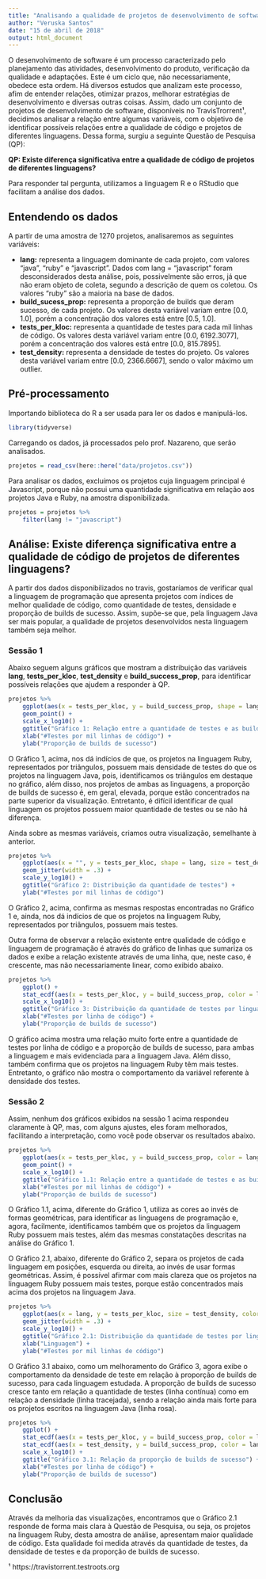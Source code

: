 ```yaml
---
title: "Analisando a qualidade de projetos de desenvolvimento de software"
author: "Veruska Santos"
date: "15 de abril de 2018"
output: html_document
---
```


O desenvolvimento de software é um processo caracterizado pelo planejamento das atividades, desenvolvimento do produto, verificação da qualidade e adaptações. Este é um ciclo que, não necessariamente, obedece esta ordem. Há diversos estudos que analizam este processo, afim de entender relações, otimizar prazos, melhorar estratégias de desenvolvimento e diversas outras coisas.
Assim, dado um conjunto de projetos de desenvolvimento de software, disponíveis no TravisTrorrent¹, decidimos analisar a relação entre algumas variáveis, com o objetivo de identificar possíveis relações entre a qualidade de código e projetos de diferentes linguagens. Dessa forma, surgiu a seguinte Questão de Pesquisa (QP):

**QP: Existe diferença significativa entre a qualidade de código de projetos de diferentes linguagens?**

Para responder tal pergunta, utilizamos a linguagem R e o RStudio que facilitam a análise dos dados.

## Entendendo os dados

A partir de uma amostra de 1270 projetos, analisaremos as seguintes variáveis:

* **lang:** representa a linguagem dominante de cada projeto, com valores "java", "ruby" e "javascript". Dados com lang = "javascript" foram desconsiderados desta análise, pois, possivelmente são erros, já que não eram objeto de coleta, segundo a descrição de quem os coletou. Os valores "ruby" são a maioria na base de dados.
* **build_sucess_prop:** representa a proporção de builds que deram sucesso, de cada projeto. Os valores desta variável variam entre [0.0, 1.0], porém a concentração dos valores está entre [0.5, 1.0].
* **tests_per_kloc:** representa a quantidade de testes para cada mil linhas de código. Os valores desta variável variam entre [0.0, 6192.3077], porém a concentração dos valores está entre [0.0, 815.7895].
* **test_density:** representa a densidade de testes do projeto. Os valores desta variável variam entre [0.0, 2366.6667], sendo o valor máximo um outlier.

## Pré-processamento

Importando biblioteca do R a ser usada para ler os dados e manipulá-los.

```r
library(tidyverse)
```

Carregando os dados, já processados pelo prof. Nazareno, que serão analisados.

```r
projetos = read_csv(here::here("data/projetos.csv"))

```

Para analisar os dados, excluímos os projetos cuja linguagem principal é Javascript, porque não possui uma quantidade significativa em relação aos projetos Java e Ruby, na amostra disponibilizada.

```r
projetos = projetos %>% 
    filter(lang != "javascript")
```

## Análise: Existe diferença significativa entre a qualidade de código de projetos de diferentes linguagens?

A partir dos dados disponibilizados no travis, gostaríamos de verificar qual a linguagem de programação que apresenta projetos com índices de melhor qualidade de código, como quantidade de testes, densidade e proporção de builds de sucesso. Assim, supõe-se que, pela linguagem Java ser mais popular, a qualidade de projetos desenvolvidos nesta linguagem também seja melhor.

### Sessão 1

Abaixo seguem alguns gráficos que mostram a distribuição das variáveis **lang**, **tests_per_kloc**, **test_density** e **build_success_prop**, para identificar possíveis relações que ajudem a responder à QP.

```r
projetos %>% 
    ggplot(aes(x = tests_per_kloc, y = build_success_prop, shape = lang, size = test_density)) + 
    geom_point() +
    scale_x_log10() +
    ggtitle("Gráfico 1: Relação entre a quantidade de testes e as builds de sucesso") +
    xlab("#Testes por mil linhas de código") + 
    ylab("Proporção de builds de sucesso")
```

O Gráfico 1, acima, nos dá indícios de que, os projetos na linguagem Ruby, representados por triângulos, possuem mais densidade de testes do que os projetos na linguagem Java, pois, identificamos os triângulos em destaque no gráfico, além disso, nos projetos de ambas as linguagens, a proporção de builds de sucesso é, em geral, elevada, porque estão concentrados na parte superior da visualização. Entretanto, é difícil identificar de qual linguagem os projetos possuem maior quantidade de testes ou se não há diferença.

Ainda sobre as mesmas variáveis, criamos outra visualização, semelhante à anterior.

```r
projetos %>% 
    ggplot(aes(x = "", y = tests_per_kloc, shape = lang, size = test_density, color = build_success_prop)) + 
    geom_jitter(width = .3) +
    scale_y_log10() +
    ggtitle("Gráfico 2: Distribuição da quantidade de testes") +
    ylab("#Testes por mil linhas de código")
```

O Gráfico 2, acima, confirma as mesmas respostas encontradas no Gráfico 1 e, ainda, nos dá indícios de que os projetos na linguagem Ruby, representados por triângulos, possuem mais testes.

Outra forma de observar a relação existente entre qualidade de código e linguagem de programação é através do gráfico de linhas que sumariza os dados e exibe a relação existente através de uma linha, que, neste caso, é crescente, mas não necessariamente linear, como exibido abaixo.

```r
projetos %>% 
    ggplot() + 
    stat_ecdf(aes(x = tests_per_kloc, y = build_success_prop, color = lang)) +
    scale_x_log10() +
    ggtitle("Gráfico 3: Distribuição da quantidade de testes por linguagem") +
    xlab("#Testes por linha de código") + 
    ylab("Proporção de builds de sucesso")

```

O gráfico acima mostra uma relação muito forte entre a quantidade de testes por linha de código e a proporção de builds de sucesso, para ambas a linguagem e mais evidenciada para a linguagem Java. Além disso, também confirma que os projetos na linguagem Ruby têm mais testes. Entretanto, o gráfico não mostra o comportamento da variável referente à densidade dos testes.

### Sessão 2

Assim, nenhum dos gráficos exibidos na sessão 1 acima respondeu claramente à QP, mas, com alguns ajustes, eles foram melhorados, facilitando a interpretação, como você pode observar os resultados abaixo.

```r
projetos %>% 
    ggplot(aes(x = tests_per_kloc, y = build_success_prop, color = lang, size = test_density)) + 
    geom_point() +
    scale_x_log10() +
    ggtitle("Gráfico 1.1: Relação entre a quantidade de testes e as builds de sucesso") +
    xlab("#Testes por mil linhas de código") + 
    ylab("Proporção de builds de sucesso")
```

O Gráfico 1.1, acima, diferente do Gráfico 1, utiliza as cores ao invés de formas geométricas, para identificar as linguagens de programação e, agora, facilmente, identificamos também que os projetos da linguagem Ruby possuem mais testes, além das mesmas constatações descritas na análise do Gráfico 1. 

O Gráfico 2.1, abaixo, diferente do Gráfico 2, separa os projetos de cada linguagem em posições, esquerda ou direita, ao invés de usar formas geométricas. Assim, é possível afirmar com mais clareza que os projetos na linguagem Ruby possuem mais testes, porque estão concentrados mais acima dos projetos na linguagem Java.

```r
projetos %>% 
    ggplot(aes(x = lang, y = tests_per_kloc, size = test_density, color = build_success_prop)) + 
    geom_jitter(width = .3) +
    scale_y_log10() +
    ggtitle("Gráfico 2.1: Distribuição da quantidade de testes por linguagem") +
    xlab("Linguagem") + 
    ylab("#Testes por mil linhas de código")
```

O Gráfico 3.1 abaixo, como um melhoramento do Gráfico 3, agora exibe o comportamento da densidade de teste em relação à proporção de builds de sucesso, para cada linguagem estudada. A proporção de builds de sucesso cresce tanto em relação a quantidade de testes (linha contínua) como em relação a densidade (linha tracejada), sendo a relação ainda mais forte para os projetos escritos na linguagem Java (linha rosa).

```r
projetos %>% 
    ggplot() + 
    stat_ecdf(aes(x = tests_per_kloc, y = build_success_prop, color = lang)) +
    stat_ecdf(aes(x = test_density, y = build_success_prop, color = lang), linetype = "dashed") +
    scale_x_log10() +
    ggtitle("Gráfico 3.1: Relação da proporção de builds de sucesso") +
    xlab("#Testes por linha de código") + 
    ylab("Proporção de builds de sucesso")

```

## Conclusão

Através da melhoria das visualizações, encontramos que o Gráfico 2.1 responde de forma mais clara à Questão de Pesquisa, ou seja, os projetos na linguagem Ruby, desta amostra de análise, apresentam maior qualidade de código. Esta qualidade foi medida através da quantidade de testes, da densidade de testes e da proporção de builds de sucesso.

¹ https://travistorrent.testroots.org
